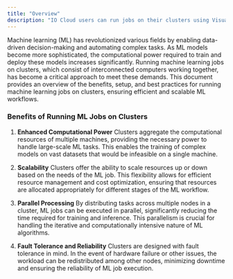 ```yaml
---
title: "Overview"
description: "IO Cloud users can run jobs on their clusters using Visual Studio Code and Jupyter Notebook."
---
```


Machine learning (ML) has revolutionized various fields by enabling data-driven decision-making and automating complex tasks. As ML models become more sophisticated, the computational power required to train and deploy these models increases significantly. Running machine learning jobs on clusters, which consist of interconnected computers working together, has become a critical approach to meet these demands. This document provides an overview of the benefits, setup, and best practices for running machine learning jobs on clusters, ensuring efficient and scalable ML workflows.

### Benefits of Running ML Jobs on Clusters

1. **Enhanced Computational Power** Clusters aggregate the computational resources of multiple machines, providing the necessary power to handle large-scale ML tasks. This enables the training of complex models on vast datasets that would be infeasible on a single machine.

2. **Scalability** Clusters offer the ability to scale resources up or down based on the needs of the ML job. This flexibility allows for efficient resource management and cost optimization, ensuring that resources are allocated appropriately for different stages of the ML workflow.

3. **Parallel Processing** By distributing tasks across multiple nodes in a cluster, ML jobs can be executed in parallel, significantly reducing the time required for training and inference. This parallelism is crucial for handling the iterative and computationally intensive nature of ML algorithms.

4. **Fault Tolerance and Reliability** Clusters are designed with fault tolerance in mind. In the event of hardware failure or other issues, the workload can be redistributed among other nodes, minimizing downtime and ensuring the reliability of ML job execution.

